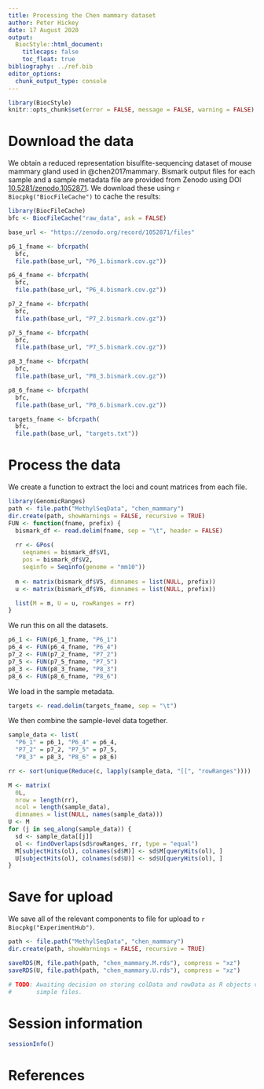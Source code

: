 ```yaml
---
title: Processing the Chen mammary dataset
author: Peter Hickey
date: 17 August 2020
output:
  BiocStyle::html_document:
    titlecaps: false
    toc_float: true
bibliography: ../ref.bib
editor_options: 
  chunk_output_type: console
---
```


```r
library(BiocStyle)
knitr::opts_chunk$set(error = FALSE, message = FALSE, warning = FALSE)
```

# Download the data

We obtain a reduced representation bisulfite-sequencing dataset of mouse mammary gland used in @chen2017mammary.
Bismark output files for each sample and a sample metadata file are provided from Zenodo using DOI [10.5281/zenodo.1052871](https://doi.org/10.5281/zenodo.1052871).
We download these using `r Biocpkg("BiocFileCache")` to cache the results:

```r
library(BiocFileCache)
bfc <- BiocFileCache("raw_data", ask = FALSE)

base_url <- "https://zenodo.org/record/1052871/files"

p6_1_fname <- bfcrpath(
  bfc,
  file.path(base_url, "P6_1.bismark.cov.gz"))

p6_4_fname <- bfcrpath(
  bfc,
  file.path(base_url, "P6_4.bismark.cov.gz"))

p7_2_fname <- bfcrpath(
  bfc,
  file.path(base_url, "P7_2.bismark.cov.gz"))

p7_5_fname <- bfcrpath(
  bfc,
  file.path(base_url, "P7_5.bismark.cov.gz"))

p8_3_fname <- bfcrpath(
  bfc,
  file.path(base_url, "P8_3.bismark.cov.gz"))

p8_6_fname <- bfcrpath(
  bfc,
  file.path(base_url, "P8_6.bismark.cov.gz"))

targets_fname <- bfcrpath(
  bfc,
  file.path(base_url, "targets.txt"))
```

# Process the data

We create a function to extract the loci and count matrices from each file.

```r
library(GenomicRanges)
path <- file.path("MethylSeqData", "chen_mammary")
dir.create(path, showWarnings = FALSE, recursive = TRUE)
FUN <- function(fname, prefix) {
  bismark_df <- read.delim(fname, sep = "\t", header = FALSE)
  
  rr <- GPos(
    seqnames = bismark_df$V1, 
    pos = bismark_df$V2, 
    seqinfo = Seqinfo(genome = "mm10"))
  
  m <- matrix(bismark_df$V5, dimnames = list(NULL, prefix))
  u <- matrix(bismark_df$V6, dimnames = list(NULL, prefix))

  list(M = m, U = u, rowRanges = rr)
}
```

We run this on all the datasets.

```r
p6_1 <- FUN(p6_1_fname, "P6_1")
p6_4 <- FUN(p6_4_fname, "P6_4")
p7_2 <- FUN(p7_2_fname, "P7_2")
p7_5 <- FUN(p7_5_fname, "P7_5")
p8_3 <- FUN(p8_3_fname, "P8_3")
p8_6 <- FUN(p8_6_fname, "P8_6")
```

We load in the sample metadata.

```r
targets <- read.delim(targets_fname, sep = "\t")
```

We then combine the sample-level data together.

```r
sample_data <- list(
  "P6_1" = p6_1, "P6_4" = p6_4, 
  "P7_2" = p7_2, "P7_5" = p7_5, 
  "P8_3" = p8_3, "P8_6" = p8_6)

rr <- sort(unique(Reduce(c, lapply(sample_data, "[[", "rowRanges"))))

M <- matrix(
  0L, 
  nrow = length(rr), 
  ncol = length(sample_data),
  dimnames = list(NULL, names(sample_data)))
U <- M
for (j in seq_along(sample_data)) {
  sd <- sample_data[[j]]
  ol <- findOverlaps(sd$rowRanges, rr, type = "equal")
  M[subjectHits(ol), colnames(sd$M)] <- sd$M[queryHits(ol), ]
  U[subjectHits(ol), colnames(sd$U)] <- sd$U[queryHits(ol), ]
}
```

# Save for upload

We save all of the relevant components to file for upload to `r Biocpkg("ExperimentHub")`.

```r
path <- file.path("MethylSeqData", "chen_mammary")
dir.create(path, showWarnings = FALSE, recursive = TRUE)

saveRDS(M, file.path(path, "chen_mammary.M.rds"), compress = "xz")
saveRDS(U, file.path(path, "chen_mammary.U.rds"), compress = "xz")

# TODO: Awaiting decision on storing colData and rowData as R objects vs. 
#       simple files.
```

# Session information

```r
sessionInfo()
```

# References
